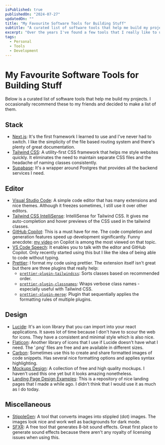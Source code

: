 ```yaml
---
isPublished: true 
publishedOn: "2024-07-27"
updatedOn: ""
title: "My Favourite Software Tools for Building Stuff"
subtitle: "A curated list of software tools that help me build my projects."
excerpt: "Over the years I've found a few tools that I really like to use. I would recommend these to my friends and decided to make a list of them."
tags:
  - Personal
  - Tools
  - Development
---
```



# My Favourite Software Tools for Building Stuff

Below is a curated list of software tools that help me build my projects. I occasionally recommend these
to my friends and decided to make a list of them.

## Stack
- [Next.js](https://nextjs.org/): It's the first framework I learned to use and I've never had to switch.
I like the simplicity of the file based routing system and there's plenty of great documentation.
- [Tailwind CSS](https://tailwindcss.com/): A utility-first CSS framework that helps me style websites quickly.
It eliminates the need to maintain separate CSS files and the headache of naming classes consistently.
- [Supabase](https://supabase.com/): It's a wrapper around Postgres that provides all the backend services I need.

## Editor
- [Visual Studio Code](https://code.visualstudio.com/): A simple code editor that has many extensions and nice themes. 
Although it freezes sometimes, I still use it over other editors.
- [Tailwind CSS IntelliSense](https://marketplace.visualstudio.com/items?itemName=bradlc.vscode-tailwindcss): IntelliSense 
for Tailwind CSS. It gives me auto-completion and hover previews of the CSS used in the tailwind classes.
- [GitHub Copilot](https://marketplace.visualstudio.com/items?itemName=GitHub.copilot): This is a must have for me.
The code completion and generation features speed up development significantly. Funny anecdote: [my video](https://www.youtube.com/watch?v=2nPoiUJpDaU)
on Copilot is among the most viewed on that topic.
- [VS Code Speech](https://code.visualstudio.com/docs/editor/voice): It enables you to talk with the editor and GitHub Copilot. Only recently started using this
but I like the idea of being able to code without typing. 
- [Prettier](https://marketplace.visualstudio.com/items?itemName=esbenp.prettier-vscode): I format my code using prettier.
The extension itself isn't great but there are three plugins that really help: 
  - [`prettier-plugin-tailwindcss`](https://github.com/tailwindlabs/prettier-plugin-tailwindcss): Sorts classes based on recommended order.
  - [`prettier-plugin-classnames`](https://www.npmjs.com/package/prettier-plugin-classnames): Wraps verbose class names - especially useful with Tailwind CSS.
  - [`prettier-plugin-merge`](https://www.npmjs.com/package/prettier-plugin-merge/v/0.5.1): Plugin that sequentially applies the formatting rules of multiple plugins. 


## Design
- [Lucide](https://lucide.dev/): It's an icon library that you can import into your react applications. It
saves lot of time because I don't have to scour the web for icons. They have a consistent and minimal style which is also nice.
- [Flaticon](https://www.flaticon.com/): Another library of icons that I use if Lucide doesn't have what I need. The '.png' files are free and are available in different sizes.
- [Carbon](https://carbon.now.sh/): Sometimes use this to create and share formatted images of code snippets. Has several nice formatting options and applies syntax highlighting.
- [Mockups Design](https://mockups-design.com/): A collection of free and high quality mockups. I haven't used this one yet but it looks amazing nonetheless.
- [Landing Page Design Examples](https://landing-page-design-examples.vercel.app/): This is a repository of nice landing pages that I made a while ago. 
I didn't think that I would use it as much as I do today.

## Miscellaneous
- [StippleGen](https://www.evilmadscientist.com/2012/stipplegen2/): A tool that converts images into stippled (dot) images. The images look nice and work well as backgrounds for dark mode.
- [SFXR](https://sfxr.me/): A free tool that generates 8-bit sound effects. Great first place to generate sound effects because there aren't any royalty of licensing issues when using this. 







